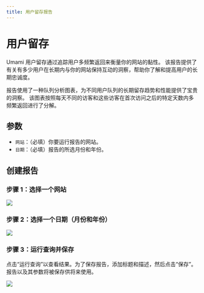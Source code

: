 ```yaml
---
title: 用户留存报告
---
```


# 用户留存

Umami 用户留存通过追踪用户多频繁返回来衡量你的网站的黏性。
该报告提供了有关有多少用户在长期内与你的网站保持互动的洞察，帮助你了解和提高用户的长期忠诚度。

报告使用了一种队列分析图表，为不同用户队列的长期留存趋势和性能提供了宝贵的洞察。
该图表按照每天不同的访客和这些访客在首次访问之后的特定天数内多频繁返回进行了分解。

## 参数

- `网站`：（必填）你要运行报告的网站。
- `日期`：（必填）报告的所选月份和年份。

## 创建报告

### 步骤 1：选择一个网站

<img src="/images/v2/retention-website.png" />

### 步骤 2：选择一个日期（月份和年份）

<img src="/images/v2/retention-date.png" />

### 步骤 3：运行查询并保存

点击“运行查询”以查看结果。为了保存报告，添加标题和描述，然后点击“保存”。
报告以及其参数将被保存供将来使用。

<img src="/images/v2/retention-details.png" />
